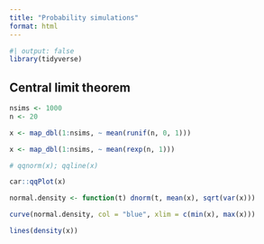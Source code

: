```yaml
---
title: "Probability simulations"
format: html
---
```


```r
#| output: false
library(tidyverse)
```

## Central limit theorem

```r
nsims <- 1000
n <- 20

x <- map_dbl(1:nsims, ~ mean(runif(n, 0, 1)))

x <- map_dbl(1:nsims, ~ mean(rexp(n, 1)))

# qqnorm(x); qqline(x)

car::qqPlot(x)

normal.density <- function(t) dnorm(t, mean(x), sqrt(var(x)))

curve(normal.density, col = "blue", xlim = c(min(x), max(x)))

lines(density(x))
```
